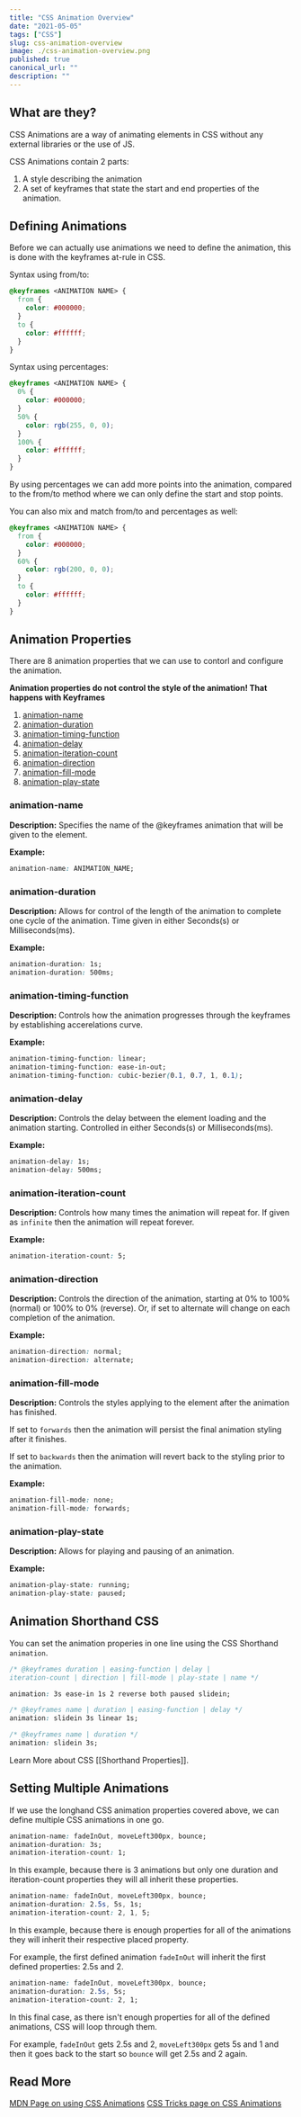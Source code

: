 ```yaml
---
title: "CSS Animation Overview"
date: "2021-05-05"
tags: ["CSS"]
slug: css-animation-overview
image: ./css-animation-overview.png
published: true
canonical_url: ""
description: ""
---
```


## What are they?

CSS Animations are a way of animating elements in CSS without any external libraries or the use of JS.

CSS Animations contain 2 parts:

1. A style describing the animation
2. A set of keyframes that state the start and end properties of the animation.

## Defining Animations

Before we can actually use animations we need to define the animation, this is done with the keyframes at-rule in CSS.

Syntax using from/to:

```css
@keyframes <ANIMATION NAME> {
  from {
    color: #000000;
  }
  to {
    color: #ffffff;
  }
}
```

Syntax using percentages:

```css
@keyframes <ANIMATION NAME> {
  0% {
    color: #000000;
  }
  50% {
    color: rgb(255, 0, 0);
  }
  100% {
    color: #ffffff;
  }
}
```

By using percentages we can add more points into the animation, compared to the from/to method where we can only define the start and stop points.

You can also mix and match from/to and percentages as well:

```css
@keyframes <ANIMATION NAME> {
  from {
    color: #000000;
  }
  60% {
    color: rgb(200, 0, 0);
  }
  to {
    color: #ffffff;
  }
}
```

## Animation Properties

There are 8 animation properties that we can use to contorl and configure the animation.

**Animation properties do not control the style of the animation! That happens with Keyframes**

1. [animation-name](https://developer.mozilla.org/en-US/docs/Web/CSS/animation-name)
2. [animation-duration](https://developer.mozilla.org/en-US/docs/Web/CSS/animation-duration)
3. [animation-timing-function](https://developer.mozilla.org/en-US/docs/Web/CSS/animation-timing-function)
4. [animation-delay](https://developer.mozilla.org/en-US/docs/Web/CSS/animation-delay)
5. [animation-iteration-count](https://developer.mozilla.org/en-US/docs/Web/CSS/animation-iteration-count)
6. [animation-direction](https://developer.mozilla.org/en-US/docs/Web/CSS/animation-direction)
7. [animation-fill-mode](https://developer.mozilla.org/en-US/docs/Web/CSS/animation-fill-mode)
8. [animation-play-state](https://developer.mozilla.org/en-US/docs/Web/CSS/animation-play-state)

### animation-name

**Description:**
Specifies the name of the @keyframes animation that will be given to the element.

**Example:**

```css
animation-name: ANIMATION_NAME;
```

### animation-duration

**Description:**
Allows for control of the length of the animation to complete one cycle of the animation. Time given in either Seconds(s) or Milliseconds(ms).

**Example:**

```css
animation-duration: 1s;
animation-duration: 500ms;
```

### animation-timing-function

**Description:**
Controls how the animation progresses through the keyframes by establishing accerelations curve.

**Example:**

```css
animation-timing-function: linear;
animation-timing-function: ease-in-out;
animation-timing-function: cubic-bezier(0.1, 0.7, 1, 0.1);
```

### animation-delay

**Description:**
Controls the delay between the element loading and the animation starting. Controlled in either Seconds(s) or Milliseconds(ms).

**Example:**

```css
animation-delay: 1s;
animation-delay: 500ms;
```

### animation-iteration-count

**Description:**
Controls how many times the animation will repeat for. If given as `infinite` then the animation will repeat forever.

**Example:**

```css
animation-iteration-count: 5;
```

### animation-direction

**Description:**
Controls the direction of the animation, starting at 0% to 100% (normal) or 100% to 0% (reverse). Or, if set to alternate will change on each completion of the animation.

**Example:**

```css
animation-direction: normal;
animation-direction: alternate;
```

### animation-fill-mode

**Description:**
Controls the styles applying to the element after the animation has finished.

If set to `forwards` then the animation will persist the final animation styling after it finishes.

If set to `backwards` then the animation will revert back to the styling prior to the animation.

**Example:**

```css
animation-fill-mode: none;
animation-fill-mode: forwards;
```

### animation-play-state

**Description:**
Allows for playing and pausing of an animation.

**Example:**

```css
animation-play-state: running;
animation-play-state: paused;
```

## Animation Shorthand CSS

You can set the animation properies in one line using the CSS Shorthand `animation`.

```css
/* @keyframes duration | easing-function | delay |
iteration-count | direction | fill-mode | play-state | name */

animation: 3s ease-in 1s 2 reverse both paused slidein;

/* @keyframes name | duration | easing-function | delay */
animation: slidein 3s linear 1s;

/* @keyframes name | duration */
animation: slidein 3s;
```

Learn More about CSS [[Shorthand Properties]].

## Setting Multiple Animations

If we use the longhand CSS animation properties covered above, we can define multiple CSS animations in one go.

```css
animation-name: fadeInOut, moveLeft300px, bounce;
animation-duration: 3s;
animation-iteration-count: 1;
```

In this example, because there is 3 animations but only one duration and iteration-count properties they will all inherit these properties.

```css
animation-name: fadeInOut, moveLeft300px, bounce;
animation-duration: 2.5s, 5s, 1s;
animation-iteration-count: 2, 1, 5;
```

In this example, because there is enough properties for all of the animations they will inherit their respective placed property.

For example, the first defined animation `fadeInOut` will inherit the first defined properties: 2.5s and 2.

```css
animation-name: fadeInOut, moveLeft300px, bounce;
animation-duration: 2.5s, 5s;
animation-iteration-count: 2, 1;
```

In this final case, as there isn't enough properties for all of the defined animations, CSS will loop through them.

For example, `fadeInOut` gets 2.5s and 2, `moveLeft300px` gets 5s and 1 and then it goes back to the start so `bounce` will get 2.5s and 2 again.

## Read More

[MDN Page on using CSS Animations](https://developer.mozilla.org/en-US/docs/Web/CSS/CSS_Animations/Using_CSS_animations)
[CSS Tricks page on CSS Animations](https://css-tricks.com/almanac/properties/a/animation/)
